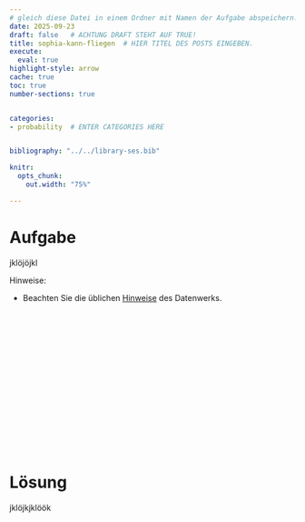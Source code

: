 ```yaml
---
# gleich diese Datei in einem Ordner mit Namen der Aufgabe abspeichern!
date: 2025-09-23
draft: false   # ACHTUNG DRAFT STEHT AUF TRUE!
title: sophia-kann-fliegen  # HIER TITEL DES POSTS EINGEBEN.
execute: 
  eval: true 
highlight-style: arrow 
cache: true
toc: true
number-sections: true


categories:
- probability  # ENTER CATEGORIES HERE


bibliography: "../../library-ses.bib"

knitr:
  opts_chunk:
    out.width: "75%"

---
```






# Aufgabe 

jklöjöjkl

Hinweise:


- Beachten Sie die üblichen [Hinweise](https://datenwerk.netlify.app/hinweise) des Datenwerks.


</br>
</br>
</br>

</br>
</br>
</br>

</br>
</br>
</br>

</br>
</br>
</br>











# Lösung 


jklöjkjklöök

